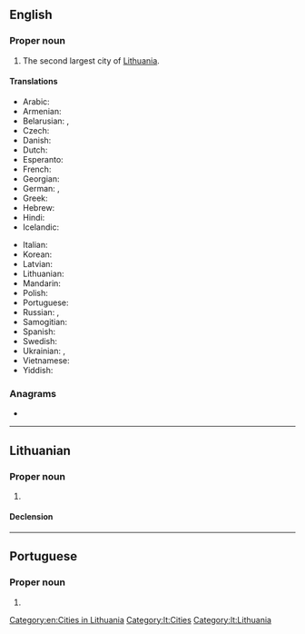 ==English==
{{wikipedia}}

===Proper noun===
{{en-proper noun}}

# The second largest city of [[Lithuania]].

====Translations====
{{trans-top|city}}
* Arabic: {{t-needed|ar}}
* Armenian: {{t|hy|Կաունաս}}
* Belarusian: {{t|be|Koўнa|n|tr=Kóŭna}}, {{t|be|Каўнас|m|tr=Káŭnas}}
* Czech: {{t|cs|Kaunas|m}}
* Danish: {{t|da|Kaunas}}
* Dutch: {{t|nl|Kaunas|n}}
* Esperanto: {{t|eo|Kaŭno}}
* French: {{t|fr|Kaunas|m}}
* Georgian: {{t|ka|კაუნასი|sc=Geor}}
* German: {{t+|de|Kauen|n}}, {{t+|de|Kaunas|n}}
* Greek: {{t|el|Κάουνας|n}}
* Hebrew: {{t|he|קובנה|m|tr=kuvneh}}
* Hindi: {{t-needed|hi}}
* Icelandic: {{t|is|Kaunas|n}}
{{trans-mid}}
* Italian: {{t|it|Kaunas|m}}
* Korean: {{t|ko|카우나스|sc=Kore}}
* Latvian: {{t|lv|Kauņa}}
* Lithuanian: {{t+|lt|Kaunas|m}}
* Mandarin: {{t|cmn|考那斯|sc=Hani}}
* Polish: {{t|pl|Kowno|n}}
* Portuguese: {{t|pt|Kaunas|f}}
* Russian: {{t+|ru|Ка́унас|m}}, {{qualifier|obsolete}} {{t|ru|Ко́вно|n}}
* Samogitian: {{t|sgs|Kauns}}
* Spanish: {{t+|es|Kaunas|m}}
* Swedish: {{t+|sv|Kaunas}}
* Ukrainian: {{t|uk|Каунас|m|tr=Káunas}}, {{qualifier|obsolete}} {{t|uk|Ковно|tr=Kóvno}}
* Vietnamese: {{t|vi|Kaunas}}
* Yiddish: {{t|yi|קאָוונע|sc=Hebr|f}}
{{trans-bottom}}

===Anagrams===
* {{anagrams|en|Anuaks|Aukans|Unakas}}

[[Category:en:Cities in Lithuania]]

----

==Lithuanian==
{{wikipedia|lang=lt}}

===Proper noun===
{{lt-proper noun|m}}

# {{l|en|Kaunas}}

====Declension====
{{lt-proper-noun-m-as|Kaun}}

[[Category:lt:Cities]]
[[Category:lt:Lithuania]]

----

==Portuguese==

===Proper noun===
{{pt-proper noun|f}}

# {{place|pt|city|c/Lithuania|t1=Kaunas}}